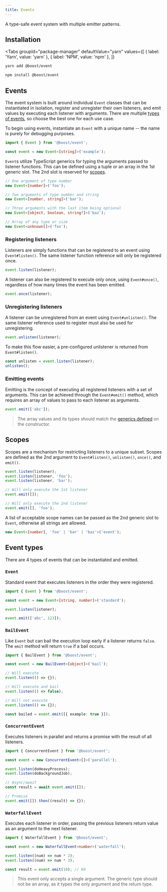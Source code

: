 ```yaml
---
title: Events
---
```



<EnvBadges backend frontend tooling />

A type-safe event system with multiple emitter patterns.

## Installation

<Tabs
  groupId="package-manager"
  defaultValue="yarn"
  values={[
    { label: 'Yarn', value: 'yarn' },
    { label: 'NPM', value: 'npm' },
  ]}
>
  <TabItem value="yarn">


```bash
yarn add @boost/event
```

  </TabItem>
  <TabItem value="npm">


```bash
npm install @boost/event
```

  </TabItem>
</Tabs>


## Events

The event system is built around individual `Event` classes that can be instantiated in isolation,
register and unregister their own listeners, and emit values by executing each listener with
arguments. There are multiple [types of events](#types), so choose the best one for each use case.

To begin using events, instantiate an `Event` with a unique name -- the name is purely for debugging
purposes.

```ts
import { Event } from '@boost/event';

const event = new Event<[string]>('example');
```

`Event`s utilize TypeScript generics for typing the arguments passed to listener functions. This can
be defined using a tuple or an array in the 1st generic slot. The 2nd slot is reserved for
[scopes](#scopes).

```ts
// One argument of type number
new Event<[number]>('foo');

// Two arguments of type number and string
new Event<[number, string]>('bar');

// Three arguments with the last item being optional
new Event<[object, boolean, string?]>('baz');

// Array of any type or size
new Event<unknown[]>('foo');
```

### Registering listeners

Listeners are simply functions that can be registered to an event using `Event#listen()`. The same
listener function reference will only be registered once.

```ts
event.listen(listener);
```

A listener can also be registered to execute only once, using `Event#once()`, regardless of how many
times the event has been emitted.

```ts
event.once(listener);
```

### Unregistering listeners

A listener can be unregistered from an event using `Event#unlisten()`. The same listener reference
used to register must also be used for unregistering.

```ts
event.unlisten(listener);
```

To make this flow easier, a pre-configured unlistener is returned from `Event#listen()`.

```ts
const unlisten = event.listen(listener);
unlisten();
```

### Emitting events

Emitting is the concept of executing all registered listeners with a set of arguments. This can be
achieved through the `Event#emit()` method, which requires an array of values to pass to each
listener as arguments.

```ts
event.emit(['abc']);
```

> The array values and its types should match the [generics defined](#events) on the constructor.

## Scopes

Scopes are a mechanism for restricting listeners to a unique subset. Scopes are defined as the 2nd
argument to `Event#listen()`, `unlisten()`, `once()`, and `emit()`.

```ts
event.listen(listener);
event.listen(listener, 'foo');
event.listen(listener, 'bar');

// Will only execute the 1st listener
event.emit([]);

// Will only execute the 2nd listener
event.emit([], 'foo');
```

A list of acceptable scope names can be passed as the 2nd generic slot to `Event`, otherwise all
strings are allowed.

```ts
new Event<[number], 'foo' | 'bar' | 'baz'>('event');
```

## Event types

There are 4 types of events that can be instantiated and emitted.

### `Event`

Standard event that executes listeners in the order they were registered.

```ts
import { Event } from '@boost/event';

const event = new Event<[string, number]>('standard');

event.listen(listener);

event.emit(['abc', 123]);
```

### `BailEvent`

Like `Event` but can bail the execution loop early if a listener returns `false`. The `emit` method
will return `true` if a bail occurs.

```ts
import { BailEvent } from '@boost/event';

const event = new BailEvent<[object]>('bail');

// Will execute
event.listen(() => {});

// Will execute and bail
event.listen(() => false);

// Will not execute
event.listen(() => {});

const bailed = event.emit([{ example: true }]);
```

### `ConcurrentEvent`

Executes listeners in parallel and returns a promise with the result of all listeners.

```ts
import { ConcurrentEvent } from '@boost/event';

const event = new ConcurrentEvent<[]>('parallel');

event.listen(doHeavyProcess);
event.listen(doBackgroundJob);

// Async/await
const result = await event.emit([]);

// Promise
event.emit([]).then((result) => {});
```

### `WaterfallEvent`

Executes each listener in order, passing the previous listeners return value as an argument to the
next listener.

```ts
import { WaterfallEvent } from '@boost/event';

const event = new WaterfallEvent<number>('waterfall');

event.listen((num) => num * 2);
event.listen((num) => num * 3);

const result = event.emit(10); // 60
```

> This event only accepts a single argument. The generic type should not be an array, as it types
> the only argument and the return type.
